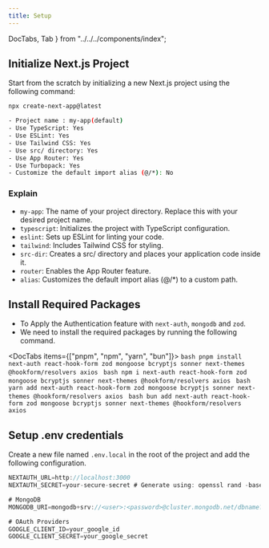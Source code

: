 ```yaml
---
title: Setup
---
```


  DocTabs,
  Tab
} from "../../../components/index";

## Initialize Next.js Project
Start from the scratch by initializing a new Next.js project using the following command:

```bash
npx create-next-app@latest
```

```bash
- Project name : my-app(default)
- Use TypeScript: Yes
- Use ESLint: Yes
- Use Tailwind CSS: Yes
- Use src/ directory: Yes
- Use App Router: Yes
- Use Turbopack: Yes
- Customize the default import alias (@/*): No
```

### Explain
- `my-app`: The name of your project directory. Replace this with your desired project name.
- `typescript`: Initializes the project with TypeScript configuration.
- `eslint`: Sets up ESLint for linting your code.
- `tailwind`: Includes Tailwind CSS for styling.
- `src-dir`: Creates a src/ directory and places your application code inside it.
- `router`: Enables the App Router feature.
- `alias`: Customizes the default import alias (@/*) to a custom path.

## Install Required Packages
- To Apply the Authentication feature with `next-auth`, `mongodb` and `zod`. 
- We need to install the required packages by running the following command.

<DocTabs items={["pnpm", "npm", "yarn", "bun"]}>
  <Tab value="pnpm">
    ```bash
    pnpm install next-auth react-hook-form zod mongoose bcryptjs sonner next-themes @hookform/resolvers axios
    ```
  </Tab>
  <Tab value="npm">
    ```bash
    npm i next-auth react-hook-form zod mongoose bcryptjs sonner next-themes @hookform/resolvers axios
    ```
  </Tab>
  <Tab value="yarn">
    ```bash
    yarn add next-auth react-hook-form zod mongoose bcryptjs sonner next-themes @hookform/resolvers axios
    ```
  </Tab>
  <Tab value="bun">
    ```bash
    bun add next-auth react-hook-form zod mongoose bcryptjs sonner next-themes @hookform/resolvers axios
    ```
  </Tab>
</DocTabs>

## Setup .env credentials
Create a new file named `.env.local` in the root of the project and add the following configuration.

```ts
NEXTAUTH_URL=http://localhost:3000
NEXTAUTH_SECRET=your-secure-secret # Generate using: openssl rand -base64 32

# MongoDB
MONGODB_URI=mongodb+srv://<user>:<password>@cluster.mongodb.net/dbname?retryWrites=true&w=majority

# OAuth Providers
GOOGLE_CLIENT_ID=your_google_id
GOOGLE_CLIENT_SECRET=your_google_secret
```